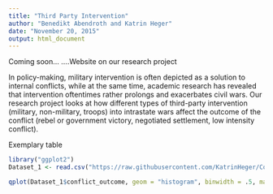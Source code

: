 ```yaml
---
title: "Third Party Intervention"
author: "Benedikt Abendroth and Katrin Heger"
date: "November 20, 2015"
output: html_document
---
```


Coming soon...
....Website on our research project


In policy-making, military intervention is often depicted as a solution to internal conflicts, while at the same time, academic research has revealed that intervention oftentimes rather prolongs and exacerbates civil wars. Our research project looks at how different types of third-party intervention (military, non-military, troops) into intrastate wars affect the outcome of the conflict (rebel or government victory, negotiated settlement, low intensity conflict).


Exemplary table

```r
library("ggplot2")
Dataset_1 <- read.csv("https://raw.githubusercontent.com/KatrinHeger/CollaborativeResearchProject/master/Assignment3_Data-Analysis/Dataset_1_outcome_HG_RMD.csv")

qplot(Dataset_1$conflict_outcome, geom = "histogram", binwidth = .5, main = "Fig.1: Frequency of Conflict Outcomes", xlab = "Outcomes", ylab = "Frequency", fill = I("lightblue"))
```